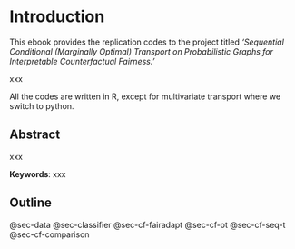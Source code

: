 # Introduction {.unnumbered}

This ebook provides the replication codes to the project titled *'Sequential Conditional (Marginally Optimal) Transport on Probabilistic Graphs for Interpretable Counterfactual Fairness.'*

xxx

::: callout-note
All the codes are written in R, except for multivariate transport where we switch to python.
:::

## Abstract

xxx

**Keywords**: xxx

## Outline

@sec-data
@sec-classifier
@sec-cf-fairadapt
@sec-cf-ot
@sec-cf-seq-t
@sec-cf-comparison
